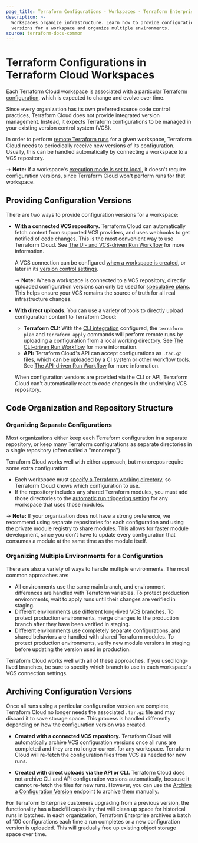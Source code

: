 ```yaml
---
page_title: Terraform Configurations - Workspaces - Terraform Enterprise
description: >-
  Workspaces organize infrastructure. Learn how to provide configuration
  versions for a workspace and organize multiple environments.
source: terraform-docs-common
---
```


# Terraform Configurations in Terraform Cloud Workspaces

[remote operations]: /terraform/enterprise/run/remote-operations

[execution mode]: /terraform/enterprise/workspaces/settings#execution-mode

[Terraform configuration]: /terraform/language

Each Terraform Cloud workspace is associated with a particular [Terraform configuration][], which is expected to change and evolve over time.

Since every organization has its own preferred source code control practices, Terraform Cloud does not provide integrated version management. Instead, it expects Terraform configurations to be managed in your existing version control system (VCS).

In order to perform [remote Terraform runs][remote operations] for a given workspace, Terraform Cloud needs to periodically receive new versions of its configuration. Usually, this can be handled automatically by connecting a workspace to a VCS repository.

-> **Note:** If a workspace's [execution mode is set to local][execution mode], it doesn't require configuration versions, since Terraform Cloud won't perform runs for that workspace.

## Providing Configuration Versions

There are two ways to provide configuration versions for a workspace:

-   **With a connected VCS repository.** Terraform Cloud can automatically fetch content from supported VCS providers, and uses webhooks to get notified of code changes. This is the most convenient way to use Terraform Cloud. See [The UI- and VCS-driven Run Workflow](/terraform/enterprise/run/ui) for more information.

    A VCS connection can be configured [when a workspace is created](/terraform/enterprise/workspaces/creating), or later in its [version control settings](/terraform/enterprise/workspaces/settings/vcs).

    -> **Note:** When a workspace is connected to a VCS repository, directly uploaded configuration versions can only be used for [speculative plans](/terraform/enterprise/run/remote-operations#speculative-plans). This helps ensure your VCS remains the source of truth for all real infrastructure changes.

-   **With direct uploads.** You can use a variety of tools to directly upload configuration content to Terraform Cloud:

    -   **Terraform CLI:** With the [CLI integration](/terraform/cli/cloud) configured, the `terraform plan` and `terraform apply` commands will perform remote runs by uploading a configuration from a local working directory. See [The CLI-driven Run Workflow](/terraform/enterprise/run/cli) for more information.
    -   **API:** Terraform Cloud's API can accept configurations as `.tar.gz` files, which can be uploaded by a CI system or other workflow tools. See [The API-driven Run Workflow](/terraform/enterprise/run/api) for more information.

    When configuration versions are provided via the CLI or API, Terraform Cloud can't automatically react to code changes in the underlying VCS repository.

## Code Organization and Repository Structure

### Organizing Separate Configurations

Most organizations either keep each Terraform configuration in a separate repository, or keep many Terraform configurations as separate directories in a single repository (often called a "monorepo").

Terraform Cloud works well with either approach, but monorepos require some extra configuration:

-   Each workspace must [specify a Terraform working directory](/terraform/enterprise/workspaces/settings#terraform-working-directory), so Terraform Cloud knows which configuration to use.
-   If the repository includes any shared Terraform modules, you must add those directories to the [automatic run triggering setting](/terraform/enterprise/workspaces/settings/vcs#automatic-run-triggering) for any workspace that uses those modules.

-> **Note:** If your organization does not have a strong preference, we recommend using separate repositories for each configuration and using the private module registry to share modules. This allows for faster module development, since you don't have to update every configuration that consumes a module at the same time as the module itself.

### Organizing Multiple Environments for a Configuration

There are also a variety of ways to handle multiple environments. The most common approaches are:

-   All environments use the same main branch, and environment differences are handled with Terraform variables. To protect production environments, wait to apply runs until their changes are verified in staging.
-   Different environments use different long-lived VCS branches. To protect production environments, merge changes to the production branch after they have been verified in staging.
-   Different environments use completely separate configurations, and shared behaviors are handled with shared Terraform modules. To protect production environments, verify new module versions in staging before updating the version used in production.

Terraform Cloud works well with all of these approaches. If you used long-lived branches, be sure to specify which branch to use in each workspace's VCS connection settings.

## Archiving Configuration Versions

Once all runs using a particular configuration version are complete, Terraform Cloud no longer needs the associated `.tar.gz` file and may discard it to save storage space. This process is handled differently depending on how the configuration version was created.

-   **Created with a connected VCS repository.** Terraform Cloud will automatically archive VCS configuration versions once all runs are completed and they are no longer current for any workspace. Terraform Cloud will re-fetch the configuration files from VCS as needed for new runs.

-   **Created with direct uploads via the API or CLI.** Terraform Cloud does not archive CLI and API configuration versions automatically, because it cannot re-fetch the files for new runs. However, you can use the [Archive a Configuration Version](/terraform/enterprise/api-docs/configuration-versions#archive-a-configuration-version) endpoint to archive them manually.

For Terraform Enterprise customers upgrading from a previous version, the functionality has a backfill capability that will clean up space for historical runs in batches. In each organization, Terraform Enterprise archives a batch of 100 configurations each time a run completes or a new configuration version is uploaded. This will gradually free up existing object storage space over time.
